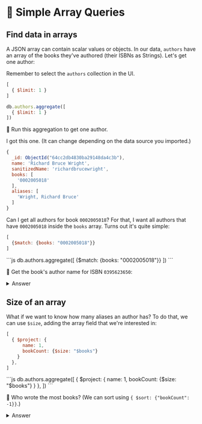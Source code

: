 
# 👐 Simple Array Queries

## Find data in arrays

A JSON array can contain scalar values or objects. In our data, `authors` have an array of the books they've authored (their ISBNs as Strings). Let's get one author:


<Tabs groupId="aggregations">
<TabItem value="atlas" label="Compass UI">

Remember to select the `authors` collection in the UI.

```js
[
  { $limit: 1 }
]
```
</TabItem>

<TabItem value="mongodb-shell" label="MongoDB Shell">

```js
db.authors.aggregate([
  { $limit: 1 }
])
```
</TabItem>
</Tabs>

👐 Run this aggregation to get one author.

I got this one. (It can change depending on the data source you imported.)

```js
{
  _id: ObjectId("64cc2db4830ba29148da4c3b"),
  name: 'Richard Bruce Wright',
  sanitizedName: 'richardbrucewright',
  books: [
    '0002005018'
  ],
  aliases: [
    'Wright, Richard Bruce'
  ]
}
```

Can I get all authors for book `0002005018`? For that, I want all authors that have `0002005018` inside the `books` array. Turns out it's quite simple:

<Tabs groupId="aggregations">
<TabItem value="atlas" label="Compass UI">

```js
[
  {$match: {books: "0002005018"}}
]
```

</TabItem>

<TabItem value="mongodb-shell" label="MongoDB Shell">
```js
db.authors.aggregate([
  {$match: {books: "0002005018"}}
])
```

</TabItem>
</Tabs>

👐 Get the book's author name for ISBN `0395623650`:

<details>
<summary>Answer</summary>
<div>

<Tabs groupId="aggregations">
<TabItem value="atlas" label="Compass UI">


```js
[
  { $match: {books: "0395623650"} }
]
```

```
>   name: 'Juan Ramón Jiménez',
```
</TabItem>

<TabItem value="mongodb-shell" label="MongoDB Shell">
```js
db.authors.aggregate([
  { $match: {books: "0395623650"} }
])
```

```
>   name: 'Juan Ramón Jiménez',
```
</TabItem>
</Tabs>

</div>
</details>

## Size of an array

What if we want to know how many aliases an author has? To do that, we can use `$size`, adding the array field that we're interested in:


<Tabs groupId="aggregations">
<TabItem value="atlas" label="Compass UI">

```js
[
  { $project: {
      name: 1,
      bookCount: {$size: "$books"}
    }
  },
]
```

</TabItem>

<TabItem value="mongodb-shell" label="MongoDB Shell">
```js
db.authors.aggregate([
  { $project: {
      name: 1,
      bookCount: {$size: "$books"}
    }
  },
])
```
</TabItem>
</Tabs>

👐 Who wrote the most books? (We can sort using `{ $sort: {"bookCount": -1}}`.)

<details>
<summary>Answer</summary>
<div>


<Tabs groupId="aggregations">
<TabItem value="atlas" label="Compass UI">

```js
[
  {
    $project: {
        name: 1,
        bookCount: {$size: "$books"}
    }
  },
  { $sort: {"bookCount": -1} },
  { $limit: 1 }
]
```

</TabItem>

<TabItem value="mongodb-shell" label="MongoDB Shell">

```js
let addNumberBooks = {
  $project: {
      name: 1,
      bookCount: {$size: "$books"}
  }
}

let orderByNumberOfBooksDesc = { $sort: {"bookCount": -1} }

let getOne = { $limit: 1 }

db.authors.aggregate([
  addNumberBooks,
  orderByNumberOfBooksDesc,
  getOne,
])
```

</TabItem>
</Tabs>

</div>
</details>
